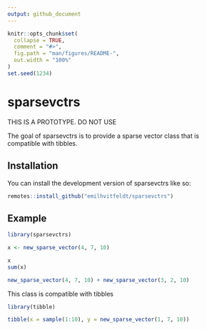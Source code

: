 ```yaml
---
output: github_document
---
```


<!-- README.md is generated from README.Rmd. Please edit that file -->

```r
knitr::opts_chunk$set(
  collapse = TRUE,
  comment = "#>",
  fig.path = "man/figures/README-",
  out.width = "100%"
)
set.seed(1234)
```

# sparsevctrs

<!-- badges: start -->
<!-- badges: end -->

THIS IS A PROTOTYPE. DO NOT USE

The goal of sparsevctrs is to provide a sparse vector class that is compatible with tibbles.

## Installation

You can install the development version of sparsevctrs like so:

``` r
remotes::install_github("emilhvitfeldt/sparsevctrs")
```

## Example

```r
library(sparsevctrs)

x <- new_sparse_vector(4, 7, 10)

x
sum(x)

new_sparse_vector(4, 7, 10) + new_sparse_vector(3, 2, 10)
```

This class is compatible with tibbles

```r
library(tibble)

tibble(x = sample(1:10), y = new_sparse_vector(1, 7, 10))
```

